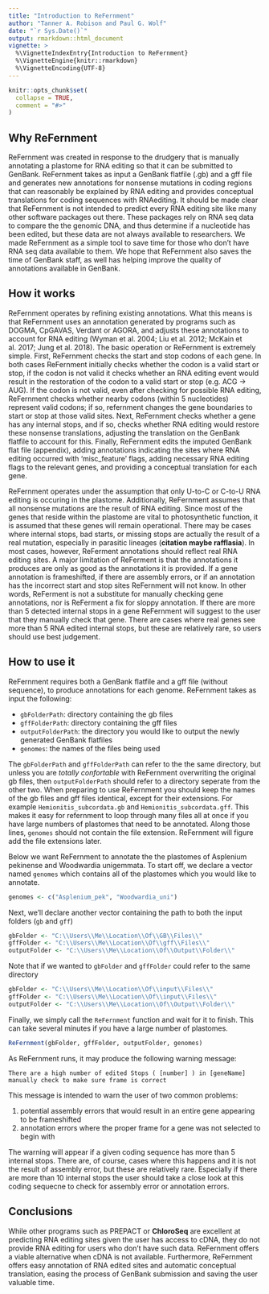 ---
title: "Introduction to ReFernment"
author: "Tanner A. Robison and Paul G. Wolf"
date: "`r Sys.Date()`"
output: rmarkdown::html_document
vignette: >
  %\VignetteIndexEntry{Introduction to ReFernment}
  %\VignetteEngine{knitr::rmarkdown}
  %\VignetteEncoding{UTF-8}
---

```{r setup, include = FALSE}
knitr::opts_chunk$set(
  collapse = TRUE,
  comment = "#>"
)
```
## Why ReFernment
ReFernment was created in response to the drudgery that is manually annotating a plastome for RNA editing so that it can be submitted to GenBank. ReFernment takes as input a GenBank flatfile (.gb) and a gff file and generates new annotations for nonsense mutations in coding regions that can reasonably be explained by RNA editing and provides conceptual translations for coding sequences with RNAediting. It should be made clear that ReFernment is not intended to predict every RNA editing site like many other software packages out there. These packages rely on RNA seq data to compare the the genomic DNA, and thus determine if a nucleotide has been edited, but these data are not always available to researchers. We made ReFernment as a simple tool to save time for those who don't have RNA seq data available to them. We hope that ReFernment also saves the time of GenBank staff, as well has helping improve the quality of annotations available in GenBank.

## How it works
ReFernment operates by refining existing annotations. What this means is that ReFernment uses an annotation generated by programs such as DOGMA, CpGAVAS, Verdant or AGORA, and adjusts these annotations to account for RNA editing (Wyman et al. 2004; Liu et al. 2012; McKain et al. 2017; Jung et al. 2018). The basic operation or ReFernment is extremely simple. First, ReFernment checks the start and stop codons of each gene. In both cases ReFernment initially checks whether the codon is a valid start or stop, if the codon is not valid it checks whether an RNA editing event would result in the restoration of the codon to a valid start or stop (e.g. ACG -> AUG). If the codon is not valid, even after checking for possible RNA editing, ReFernment checks whether nearby codons (within 5 nucleotides) represent valid codons; if so, refernment changes the gene boundaries to start or stop at those valid sites. Next, ReFernment checks whether a gene has any internal stops, and if so, checks whether RNA editing would restore these nonsense translations, adjusting the translation on the GenBank flatfile to account for this. Finally, ReFernment edits the imputed GenBank flat file (appendix), adding annotations indicating the sites where RNA editing occurred with ‘misc_feature’ flags, adding necessary RNA editing flags to the relevant genes, and providing a conceptual translation for each gene.

ReFernment operates under the assumption that only U-to-C or C-to-U RNA editing is occuring in the plastome. Additionally, ReFernment assumes that all nonsense mutations are the result of RNA editing. Since most of the genes that reside within the plastome are vital to photosynthetic function, it is assumed that these genes will remain operational. There may be cases where internal stops, bad starts, or missing stops are actually the result of a real mutation, especially in parasitic lineages (**citation maybe rafflasia**). In most cases, however, ReFerment annotations should reflect real RNA editing sites. A major limitation of ReFerment is that the annotations it produces are only as good as the annotations it is provided. If a gene annotation is frameshifted, if there are assembly errors, or if an annotation has the incorrect start and stop sites ReFernment will not know. In other words, ReFerment is not a substitute for manually checking gene annotations, nor is ReFerment a fix for sloppy annotation. If there are more than 5 detected internal stops in a gene ReFernment will suggest to the user that they manually check that gene. There are cases where real genes see more than 5 RNA edited internal stops, but these are relatively rare, so users should use best judgement. 



## How to use it
ReFernment requires both a GenBank flatfile and a gff file (without sequence), to produce annotations for each genome. ReFernment takes as input the following:

* `gbFolderPath`: directory containing the gb files
* `gffFolderPath`: directory containing the gff files
* `outputFolderPath`: the directory you would like to output the newly generated GenBank flatfiles
* `genomes`: the names of the files being used

The `gbFolderPath` and `gffFolderPath` can refer to the the same directory, but unless you are *totally confortable* with ReFernment overwriting the original gb files, then `outputFolderPath` should refer to a directory seperate from the other two. When preparing to use ReFernment you should keep the names of the gb files and gff files identical, except for their extensions. For example `Hemionitis_subcordata.gb` and `Hemionitis_subcordata.gff`. This makes it easy for refernment to loop through many files all at once if you have large numbers of plastomes that need to be annotated. Along those lines, `genomes` should not contain the file extension. ReFernment will figure add the file extensions later.

Below we want ReFernment to annotate the the plastomes of Asplenium pekinense and Woodwardia unigemmata. To start off, we declare a vector named `genomes` which contains all of the plastomes which you would like to annotate. 

```r
genomes <- c("Asplenium_pek", "Woodwardia_uni")
```
Next, we'll declare another vector containing the path to both the input folders (`gb` and `gff`)
```r
gbFolder <- "C:\\Users\\Me\\Location\\Of\\GB\\Files\\"
gffFolder <- "C:\\Users\\Me\\Location\\Of\\gff\\Files\\"
outputFolder <- "C:\\Users\\Me\\Location\\Of\\Output\\Folder\\"
```
Note that if we wanted to `gbFolder` and `gffFolder` could refer to the same directory

```r
gbFolder <- "C:\\Users\\Me\\Location\\Of\\input\\Files\\"
gffFolder <- "C:\\Users\\Me\\Location\\Of\\input\\Files\\"
outputFolder <- "C:\\Users\\Me\\Location\\Of\\Output\\Folder\\"
```
Finally, we simply call the `ReFernment` function and wait for it to finish. This can take several minutes if you have a large number of plastomes. 
```r
ReFernment(gbFolder, gffFolder, outputFolder, genomes)
```
As ReFernment runs, it may produce the following warning message:
```
There are a high number of edited Stops ( [number] ) in [geneName] manually check to make sure frame is correct
```
This message is intended to warn the user of two common problems:

1. potential assembly errors that would result in an entire gene appearing to be frameshifted
2. annotation errors where the proper frame for a gene was not selected to begin with

The warning will appear if a given coding sequence has more than 5 internal stops. There are, of course, cases where this happens and it is not the result of assembly error, but these are relatively rare. Especially if there are more than 10 internal stops the user should take a close look at this coding sequecne to check for assembly error or annotation errors. 

## Conclusions 
While other programs such as PREPACT or **ChloroSeq** are excellent at predicting RNA editing sites given the user has access to cDNA, they do not provide RNA editing for users who don’t have such data. ReFernment offers a viable alternative when cDNA is not available. Furthermore, ReFernment offers easy annotation of RNA edited sites and automatic conceptual translation, easing the process of GenBank submission and saving the user valuable time. 